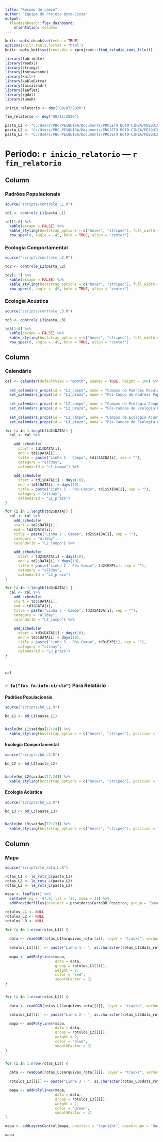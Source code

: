```yaml
---
title: "Resumo de campo"
author: "Equipe do Projeto Boto-Cinza"
output: 
  flexdashboard::flex_dashboard:
    orientation: columns
---
```


```r
knitr::opts_chunk$set(echo = TRUE)
options(knitr.table.format = "html")
knitr::opts_knit$set(root.dir = rprojroot::find_rstudio_root_file())
```

```r
library(lubridate)
library(readxl)
library(stringr)
library(fontawesome)
library(knitr)
library(kableExtra)
library(tuicalendr)
library(leaflet)
library(rgdal)
library(tuneR)
```

```r
inicio_relatorio <- dmy("09/07/2020")

fim_relatorio <- dmy("08/11/2020")

pasta_L1 <- "C:/Users/PBC-PESQUISA/Documents/PROJETO BOTO-CINZA/PESQUISA/LINHA_1"
pasta_L2 <- "C:/Users/PBC-PESQUISA/Documents/PROJETO BOTO-CINZA/PESQUISA/LINHA_2"
pasta_L3 <- "C:/Users/PBC-PESQUISA/Documents/PROJETO BOTO-CINZA/PESQUISA/LINHA_3"

```


# Período: `r inicio_relatorio` --- `r fim_relatorio`

Column {data-width=250}
-----------------------------------------------------------------------

### Padrões Populacionais

```r
source("scripts/controle_L1.R")

td1 <- controle_L1(pasta_L1)

td1[1:8] %>%
  kable(escape = FALSE) %>%
  kable_styling(bootstrap_options = c("hover", "striped"), full_width = FALSE, position = "right") %>%
  row_spec(0, angle = -45, bold = TRUE, align = "center")

```

### Ecologia Comportamental 

```r
source("scripts/controle_L2.R")

td2 <- controle_L2(pasta_L2)

td2[1:7] %>%
  kable(escape = FALSE) %>%
  kable_styling(bootstrap_options = c("hover", "striped"), full_width = FALSE, position = "right") %>%
  row_spec(0, angle = -45, bold = TRUE, align = "center")
```

### Ecologia Acústica

```r
source("scripts/controle_L3.R")

td3 <- controle_L3(pasta_L3)

td3[1:8] %>%
  kable(escape = FALSE) %>%
  kable_styling(bootstrap_options = c("hover", "striped"), full_width = FALSE, position = "right") %>%
  row_spec(0, angle = -45, bold = TRUE, align = "center")
```

Column {data-width=300 .tabset}
-----------------------------------------------------------------------


### Calendário 

```r

cal <- calendar(defaultView = "month", useNav = TRUE, height = 100) %>% 
  
  set_calendars_props(id = "L1_campo", name = "Campos de Padrões Populacionais", color = "#FFF", bgColor = "#DC143C") %>%
  set_calendars_props(id = "L1_prazo", name = "Pós-Campo de Padrões Populacionais", color = "#FFF", bgColor = "#FFC0CB") %>%
  
  set_calendars_props(id = "L2_campo", name = "Campos de Ecologia Comportamental", color = "#FFF", bgColor = "#0000CD") %>%
  set_calendars_props(id = "L2_prazo", name = "Pós-Campos de Ecologia Comportamental", color = "#FFF", bgColor = "#ADD8E6") %>%
  
  set_calendars_props(id = "L3_campo", name = "Campos de Ecologia Acústica", color = "#FFF", bgColor = "#32CD32") %>%
  set_calendars_props(id = "L3_prazo", name = "Pós-Campos de Ecologia Acústica", color = "#FFF", bgColor = "#98FB98")

for (i in 1:length(td1$DATA)) {
  cal <- cal %>%
    
    add_schedule(
      start = td1$DATA[i],
      end = td1$DATA[i],
      title = paste("Linha 1 - Campo", td1$SAIDA[i], sep = ""),
      category = "allday",
      calendarId = "L1_campo") %>%
    
    add_schedule(
      start = td1$DATA[i] + days(10),
      end = td1$DATA[i] + days(10),
      title = paste("Linha 1 - Pós-Campo", td1$SAIDA[i], sep = ""),
      category = "allday",
      calendarId = "L1_prazo")
}

for (i in 1:length(td2$DATA)) {
  cal <- cal %>%
    add_schedule(
    start = td2$DATA[i],
    end = td2$DATA[i],
    title = paste("Linha 2 - Campo", td2$SAIDA[i], sep = ""),
    category = "allday",
    calendarId = "L2_campo") %>%
    
    add_schedule(
      start = td2$DATA[i] + days(10),
      end = td2$DATA[i] + days(10),
      title = paste("Linha 2 - Pós-Campo", td2$EXP[i], sep = ""),
      category = "allday",
      calendarId = "L2_prazo")
}

for (i in 1:length(td3$DATA)) {
  cal <- cal %>%
    add_schedule(
    start = td3$DATA[i],
    end = td3$DATA[i],
    title = paste("Linha 3 - Campo", td3$SAIDA[i], sep = ""),
    category = "allday",
    calendarId = "L3_campo") %>%
    
    add_schedule(
      start = td3$DATA[i] + days(10),
      end = td3$DATA[i] + days(10),
      title = paste("Linha 3 - Pós-Campo", td3$EXP[i], sep = ""),
      category = "allday",
      calendarId = "L3_prazo")
}


 
cal  
```

### `r fa("fas fa-info-circle")` Para Relatório {data-height=150}

#### Padrões Populacionais
```r
source("scripts/bd_L1.R")

bd_L1 <- bd_L1(pasta_L1)


kable(bd_L1$saidas[17:24]) %>%
  kable_styling(bootstrap_options = c("hover", "striped"), position = "center")

```

#### Ecologia Comportamental
```r
source("scripts/bd_L2.R")

bd_L2 <- bd_L2(pasta_L2)


kable(bd_L2$saidas[17:24]) %>%
  kable_styling(bootstrap_options = c("hover", "striped"), position = "center")

```

#### Ecologia Acústica
```r
source("scripts/bd_L3.R")

bd_L3 <- bd_L3(pasta_L3)


kable(bd_L3$saidas[17:23]) %>%
  kable_styling(bootstrap_options = c("hover", "striped"), position = "center")

```



Column {data-width=450}
-----------------------------------------------------------------------

### Mapa {data-height=350}

```r
source("scripts/le_rota_L.R")

rotas_L1 <- le_rota_L(pasta_L1)
rotas_L2 <- le_rota_L(pasta_L2)
rotas_L3 <- le_rota_L(pasta_L3)

mapa <- leaflet() %>%
  setView(lng = -47.9, lat = -25, zoom = 11) %>%
  addProviderTiles(provider = providers$CartoDB.Positron, group = "Base")

rotulos_L1 <- NULL
rotulos_L2 <- NULL
rotulos_L3 <- NULL

for (i in 1:nrow(rotas_L1)) {
  
  data <- readOGR(rotas_L1$arquivos_rota[[i]], layer = "tracks", verbose = FALSE)
  
  rotulos_L1[[i]] <- paste("Linha 1 - ", as.character(rotas_L1$data_rota[[i]]), sep = "")
  
  mapa <- addPolylines(mapa,
                       data = data,
                       group = rotulos_L1[[i]],
                       weight = 2,
                       color = "red",
                       smoothFactor = 3)
}


for (i in 1:nrow(rotas_L2)) {
  
  data <- readOGR(rotas_L2$arquivos_rota[[i]], layer = "tracks", verbose = FALSE)

  rotulos_L2[[i]] <- paste("Linha 2 - ", as.character(rotas_L2$data_rota[[i]]), sep = "")

  mapa <- addPolylines(mapa,
                       data = data,
                       group = rotulos_L2[[i]],
                       weight = 2,
                       color = "blue",
                       smoothFactor = 3)
}


for (i in 1:nrow(rotas_L3)) {
  
  data <- readOGR(rotas_L3$arquivos_rota[[i]], layer = "tracks", verbose = FALSE)
  
  rotulos_L3[[i]] <- paste("Linha 3 - ", as.character(rotas_L3$data_rota[[i]]), sep = "")

  mapa <- addPolylines(mapa,
                       data = data,
                       group = rotulos_L3[[i]],
                       weight = 2,
                       color = "green",
                       smoothFactor = 3)
}

mapa <- addLayersControl(mapa, position = "topright", baseGroups = "Base", overlayGroups = c(rotulos_L1, rotulos_L2, rotulos_L3), options = layersControlOptions(collapsed = FALSE))

mapa

```

